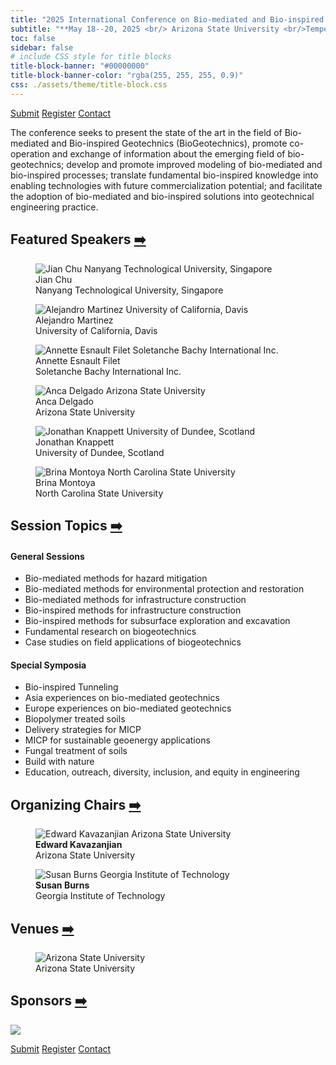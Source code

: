 ```yaml
---
title: "2025 International Conference on Bio-mediated and Bio-inspired Geotechnics (ICBBG)"
subtitle: "**May 18--20, 2025 <br/> Arizona State University <br/>Tempe, Arizona**"
toc: false
sidebar: false
# include CSS style for title blocks
title-block-banner: "#00000000"
title-block-banner-color: "rgba(255, 255, 255, 0.9)"
css: ./assets/theme/title-block.css
---
```


<!-- ![](img/banner.svg) -->

[Submit](./submissions.qmd){.btn .btn-primary .large}
[Register](./registration.qmd){.btn .btn-secondary .large}
[Contact](mailto:icbbg2025@gmail.com){.btn .btn-primary .large}

::: {.drop-cap}
The conference seeks to present the state of the art in the field of Bio-mediated and Bio-inspired Geotechnics (BioGeotechnics), promote co-operation and exchange of information about the emerging field of bio-geotechnics; develop and promote improved modeling of bio-mediated and bio-inspired processes; translate fundamental bio-inspired knowledge into enabling technologies with future commercialization potential; and facilitate the adoption of bio-mediated and bio-inspired solutions into geotechnical engineering practice.
:::

## Featured Speakers [➡️](./speakers.qmd){.btn}

::: {layout="[[1,1,1], [1,1,1]]" .center}

![Jian Chu <br/> Nanyang Technological University, Singapore](img/chu.svg){.rounded-circle}

![Alejandro Martinez <br/> University of California, Davis](./img/martinez.svg){.rounded-circle}

![Annette Esnault Filet <br/> Soletanche Bachy International Inc.](./img/esnault-filet.svg){.rounded-circle}

![Anca Delgado <br/> Arizona State University](./img/delgado.svg){.rounded-circle}

![Jonathan Knappett <br/> University of Dundee, Scotland](./img/knappett.svg){.rounded-circle}

![Brina Montoya <br/> North Carolina State University](./img/montoya.svg){.rounded-circle}
:::

## Session Topics [➡️](./program.qmd){.btn}

::: {layout="[1,1]"}

#### General Sessions
- Bio-mediated methods for hazard mitigation
- Bio-mediated methods for environmental protection and restoration
- Bio-mediated methods for infrastructure construction
- Bio-inspired methods for infrastructure construction
- Bio-inspired methods for subsurface exploration and excavation
- Fundamental research on biogeotechnics
- Case studies on field applications of biogeotechnics

::: {}

#### Special Symposia
- Bio-inspired Tunneling
- Asia experiences on bio-mediated geotechnics
- Europe experiences on bio-mediated geotechnics
- Biopolymer treated soils
- Delivery strategies for MICP
- MICP for sustainable geoenergy applications
- Fungal treatment of soils
- Build with nature
- Education, outreach, diversity, inclusion, and equity in engineering
:::
:::

## Organizing Chairs [➡️](./committees.qmd){.btn}

::: {layout="[1, 1, 1]" .center}

![**Edward Kavazanjian** <br/> Arizona State University](img/edk.png){.rounded-circle}

![**Susan Burns** <br/> Georgia Institute of Technology ](img/susan.png){.rounded-circle}
:::

## Venues [➡️](./venue.qmd){.btn}

![Arizona State University](./img/ASU-campus.jpg)

## Sponsors [➡️](./sponsors.qmd){.btn}

![](./img/sponsors.svg)

[Submit](./submissions.qmd){.btn .btn-primary .large}
[Register](./registration.qmd){.btn .btn-secondary .large}
[Contact](mailto:icbbg2025@gmail.com){.btn .btn-primary .large}
